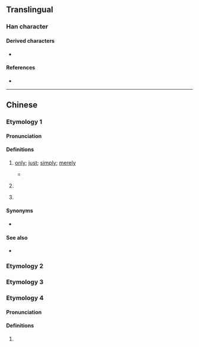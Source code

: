 {{character info}}
==Translingual==

===Han character===
{{Han char|rn=30|rad=口|as=09|sn=12|four=|canj=RJKA|ids=⿰口者}}

====Derived characters====
* {{l|mul|[[𣾻]]}}

====References====
* {{Han ref|kx=0201.121|hdz=10636.041|uh=556B|ud=21867}}

----

==Chinese==

===Etymology 1===
{{zh-forms|alt=嗻,姐}}

====Pronunciation====
{{zh-pron
|m=zē
|c=ze1
|cat=part
}}

====Definitions====
{{zh-hanzi}}

# {{lb|zh|Cantonese}} {{non-gloss definition|sentence final particle:}} [[only]]; [[just]]; [[simply]]; [[merely]]
#* {{zh-x|你 冇 女朋友？梗係 唔 信 啦！……或者 有。你 唔 知 啫。|You don't have a girlfriend? Of course I don't believe you! ... Maybe you do have one, but you '''just''' don't know it.|C|ref={{lw|zh|陳慧嫻}}, {{lw|zh|紅茶館_(歌曲)|紅茶館}}}}
# {{lb|zh|Cantonese}} {{non-gloss definition|Used to form critical questions.}}
#: {{zh-x|你 琴日 去 咗 邊 啫？|Where exactly did you go yesterday?|C}}
#: {{zh-x|你 想 點 啫？|What do you want?|C}}
# {{lb|zh|Cantonese}} {{rfdef|zh}}
#: {{zh-x|好彩 冇事 啫。|At least nothing happened.|C}}

====Synonyms====
* {{sense|only}} {{qualifier|Mandarin}} {{zh-l|而已}}

====See also====
*{{zh-l|唧}}

===Etymology 2===
{{zh-see|脧|v}}

===Etymology 3===
{{zh-see|嗜|v}}

===Etymology 4===
{{zh-forms}}

====Pronunciation====
{{zh-pron
|m=zhě,zé
|c=ze1
|cat=
}}

====Definitions====
{{zh-hanzi}}

# {{zh-only used in|啫喱/啫哩|jelly}}